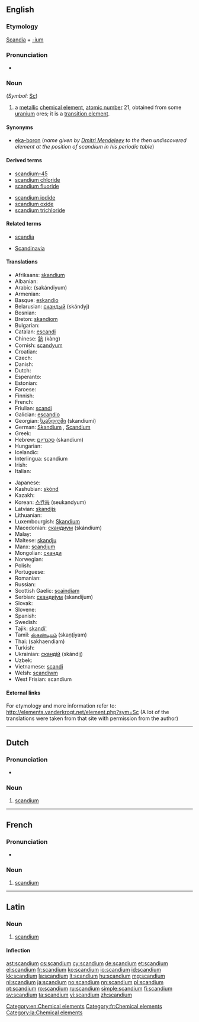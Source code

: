 {{also|Scandium}}
==English==
{{elements|Sc|calcium|Ca|titanium|Ti}}

===Etymology===
[[Scandia]] + [[-ium]]

===Pronunciation===
* {{audio|En-us-scandium.ogg|Audio (US)}}

===Noun===
{{wikipedia}}
{{en-noun|-}} (''Symbol'': [[Sc]])

# a [[metallic]] [[chemical element]], [[atomic number]] 21, obtained from some [[uranium]] ores; it is a [[transition element]].

====Synonyms====
* [[eka-boron]] (''name given by [[w:Dmitri Mendeleev|Dmitri Mendeleev]] to the then undiscovered element at the position of scandium in his periodic table'')

====Derived terms====
{{der-top}}
* [[scandium-45]]
* [[scandium chloride]]
* [[scandium fluoride]]
{{der-mid}}
* [[scandium iodide]]
* [[scandium oxide]]
* [[scandium trichloride]]
{{der-bottom}}

====Related terms====
{{rel-top}}
* [[scandia]]
{{rel-mid}}
* [[Scandinavia]]
{{rel-bottom}}

====Translations====
{{trans-top|chemical element}}
* Afrikaans: [[skandium]]
* Albanian: {{t-|sq|skandium|xs=Albanian}}
* Arabic: {{Arab|[[سكانديوم]]}} (sakándiyum) {{m}}
* Armenian: {{t-|hy|սկանդիում|tr=skandium}}
* Basque: [[eskandio]]
* Belarusian: [[скандый]] (skándyj) {{m}}
* Bosnian: {{t-|bs|skandij}}
* Breton: [[skandiom]]
* Bulgarian: {{t-|bg|скандий|m|tr=skándij}}
* Catalan: [[escandi]]
* Chinese: [[鈧]] (kàng)
* Cornish: [[scandyum]]
* Croatian: {{t+|hr|skandij}}
* Czech: {{t+|cs|skandium}}
* Danish: {{t-|da|skandium}}
* Dutch: {{t+|nl|scandium|n}}
* Esperanto: {{t+|eo|skandio|xs=Esperanto}}
* Estonian: {{t-|et|skandium}}
* Faroese: {{t-|fo|skandium|xs=Faroese}}
* Finnish: {{t+|fi|skandium}}
* French: {{t+|fr|scandium|m}}
* Friulian: [[scandi]]
* Galician: [[escandio]]
* Georgian: [[სკანდიუმი]] (skandiumi)
* German: [[Skandium]] {{n}}, [[Scandium]] {{n}}
* Greek: {{t|el|σκάνdιο|n|tr=skándio}}
* Hebrew: [[סקנדיום]] (skandium)
* Hungarian: {{t+|hu|szkandium}}
* Icelandic: {{t+|is|skandín}}
* Interlingua: scandium
* Irish: {{t+|ga|scaindiam|xs=Irish}}
* Italian: {{t+|it|scandio|m}}
{{trans-mid}}
* Japanese: {{t+|ja|スカンジウム|tr=sukanjiumu}}
* Kashubian: [[skónd]]
* Kazakh: {{t-|kk|скандий|tr=skandij|sc=Cyrl|xs=Kazakh}}
* Korean: [[스칸듐]] (seukandyum)
* Latvian: [[skandijs]]
* Lithuanian: {{t+|lt|skandis|xs=Lithuanian}}
* Luxembourgish: [[Skandium]]
* Macedonian: [[скандиум]] (skándium) {{m}}
* Malay: {{t-|ms|skandium|xs=Malay}}
* Maltese: [[skandju]]
* Manx: [[scandjum]]
* Mongolian: [[сканди]]
* Norwegian: {{t+|no|scandium}}
* Polish: {{t+|pl|skand|m}}
* Portuguese: {{t+|pt|escândio|m}}
* Romanian: {{t+|ro|scandiu|n}}
* Russian: {{t+|ru|скандий|m|tr=skándij}}
* Scottish Gaelic: [[scaindiam]]
* Serbian: [[скандиjум]] (skandijum) {{m}}
* Slovak: {{t-|sk|skandium}}
* Slovene: {{t+|sl|skandij}}
* Spanish: {{t+|es|escandio|m}}
* Swedish: {{t+|sv|skandium|n}}
* Tajik: [[skandi']]
* Tamil: [[ஸ்கண்டியம்]] (skaņţiyam)
* Thai: {{Thai|[[สแคนเดียม]]}} (sakhaendiam)
* Turkish: {{t+|tr|skandiyum}}
* Ukrainian: [[скандiй]] (skándij) {{m}}
* Uzbek: {{t-|uz|скандий|tr=skandiy|sc=Cyrl|xs=Uzbek}}
* Vietnamese: [[scandi]]
* Welsh: [[scandiwm]]
* West Frisian: scandium
{{trans-bottom}}

====External links====
For etymology and more information refer to:
http://elements.vanderkrogt.net/element.php?sym=Sc
(A lot of the translations were taken from that site with permission from the author)

[[Category:en:Chemical elements]]

----

==Dutch==
{{wikipedia|lang=nl}}
{{elements|Sc|calcium|Ca|titanium|Ti|lang=nl}}

===Pronunciation===
* {{audio|Nl-scandium.ogg|Audio}}

===Noun===
{{nl-noun|n|-|-}}

# [[#English|scandium]]

----

==French==
{{wikipedia|lang=fr}}

===Pronunciation===
* {{IPA|lang=fr| /skɑ̃.djɔm/}}

===Noun===
{{fr-noun-unc|m}}

# [[scandium#English|scandium]]

[[Category:fr:Chemical elements]]

----

==Latin==
{{wikipedia|lang=la}}

===Noun===
{{la-noun|scandium|scandii|scandiī|n|second}}

# [[#English|scandium]]

====Inflection====
{{la-decl-2nd-N|scandi}}

[[Category:la:Chemical elements]]

[[ast:scandium]]
[[cs:scandium]]
[[cy:scandium]]
[[de:scandium]]
[[et:scandium]]
[[el:scandium]]
[[fr:scandium]]
[[ko:scandium]]
[[io:scandium]]
[[id:scandium]]
[[kk:scandium]]
[[la:scandium]]
[[lt:scandium]]
[[hu:scandium]]
[[mg:scandium]]
[[nl:scandium]]
[[ja:scandium]]
[[no:scandium]]
[[nn:scandium]]
[[pl:scandium]]
[[pt:scandium]]
[[ro:scandium]]
[[ru:scandium]]
[[simple:scandium]]
[[fi:scandium]]
[[sv:scandium]]
[[ta:scandium]]
[[vi:scandium]]
[[zh:scandium]]